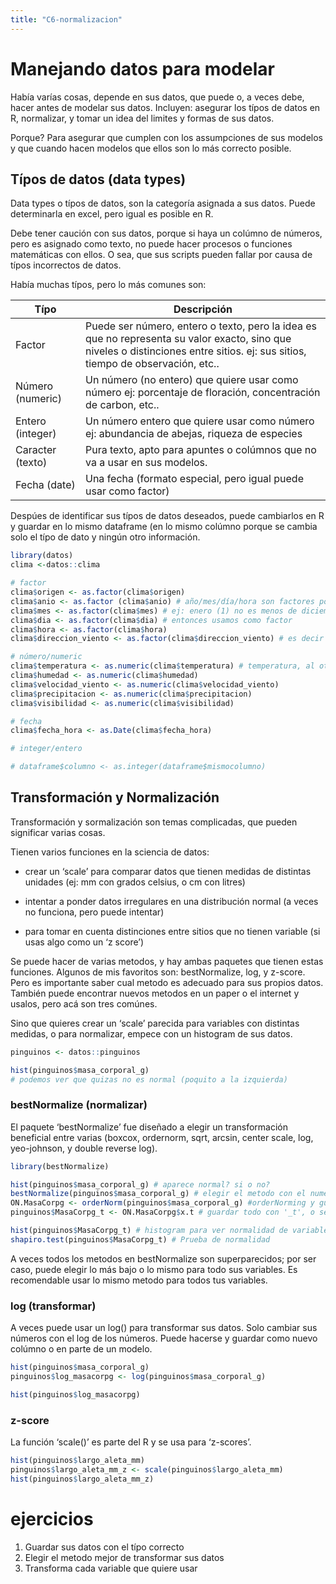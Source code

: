 ```yaml
---
title: "C6-normalizacion"
---
```


# Manejando datos para modelar

Había varías cosas, depende en sus datos, que puede o, a veces debe, hacer antes de modelar sus datos. Incluyen: asegurar los típos de datos en R, normalizar, y tomar un idea del limites y formas de sus datos.

Porque? Para asegurar que cumplen con los assumpciones de sus modelos y que cuando hacen modelos que ellos son lo más correcto posible.

## Típos de datos (data types)

Data types o típos de datos, son la categoría asignada a sus datos. Puede determinarla en excel, pero igual es posible en R.

Debe tener caución con sus datos, porque si haya un colúmno de números, pero es asignado como texto, no puede hacer procesos o funciones matemáticas con ellos. O sea, que sus scripts pueden fallar por causa de típos incorrectos de datos.

Había muchas típos, pero lo más comunes son:

| Típo             | Descripción                                                                                                                                                                     |
|----------------|--------------------------------------------------------|
| Factor           | Puede ser número, entero o texto, pero la idea es que no representa su valor exacto, sino que niveles o distinciones entre sitios. ej: sus sitios, tiempo de observación, etc.. |
| Número (numeric) | Un número (no entero) que quiere usar como número ej: porcentaje de floración, concentración de carbon, etc..                                                                   |
| Entero (integer) | Un número entero que quiere usar como número ej: abundancia de abejas, riqueza de especies                                                                                      |
| Caracter (texto) | Pura texto, apto para apuntes o colúmnos que no va a usar en sus modelos.                                                                                                       |
| Fecha (date)     | Una fecha (formato especial, pero igual puede usar como factor)                                                                                                                 |

Despúes de identificar sus típos de datos deseados, puede cambiarlos en R y guardar en lo mismo dataframe (en lo mismo colúmno porque se cambia solo el típo de dato y ningún otro información.

```r
library(datos)
clima <-datos::clima

# factor
clima$origen <- as.factor(clima$origen) 
clima$anio <- as.factor (clima$anio) # año/mes/día/hora son factores porque números más grandes no realmente son más
clima$mes <- as.factor(clima$mes) # ej: enero (1) no es menos de diciembre (12), y como número aparece así
clima$dia <- as.factor(clima$dia) # entonces usamos como factor
clima$hora <- as.factor(clima$hora)
clima$direccion_viento <- as.factor(clima$direccion_viento) # es decir N/S/E/W no valores

# número/numeric
clima$temperatura <- as.numeric(clima$temperatura) # temperatura, al otro lado, si realmente cambia cuando crece
clima$humedad <- as.numeric(clima$humedad)
clima$velocidad_viento <- as.numeric(clima$velocidad_viento)
clima$precipitacion <- as.numeric(clima$precipitacion)
clima$visibilidad <- as.numeric(clima$visibilidad)

# fecha
clima$fecha_hora <- as.Date(clima$fecha_hora)

# integer/entero

# dataframe$columno <- as.integer(dataframe$mismocolumno)


```

## Transformación y Normalización

Transformación y sormalización son temas complicadas, que pueden significar varias cosas.

Tienen varios funciones en la sciencia de datos:

-   crear un 'scale' para comparar datos que tienen medidas de distintas unidades (ej: mm con grados celsius, o cm con litres)

-   intentar a ponder datos irregulares en una distribución normal (a veces no funciona, pero puede intentar)

-   para tomar en cuenta distinciones entre sitios que no tienen variable (si usas algo como un 'z score')

Se puede hacer de varias metodos, y hay ambas paquetes que tienen estas funciones. Algunos de mis favoritos son: bestNormalize, log, y z-score. Pero es importante saber cual metodo es adecuado para sus propios datos. También puede encontrar nuevos metodos en un paper o el internet y usalos, pero acá son tres comúnes.

Sino que quieres crear un 'scale' parecida para variables con distintas medidas, o para normalizar, empece con un histogram de sus datos.

```r
pinguinos <- datos::pinguinos

hist(pinguinos$masa_corporal_g)
# podemos ver que quizas no es normal (poquito a la izquierda)
```

### bestNormalize (normalizar)

El paquete 'bestNormalize' fue diseñado a elegir un transformación beneficial entre varias (boxcox, ordernorm, sqrt, arcsin, center scale, log, yeo-johnson, y double reverse log).

```r
library(bestNormalize)

hist(pinguinos$masa_corporal_g) # aparece normal? si o no?
bestNormalize(pinguinos$masa_corporal_g) # elegir el metodo con el numero más bajo (aca ordernorm)
ON.MasaCorpg <- orderNorm(pinguinos$masa_corporal_g) #orderNorming y guardar como factor
pinguinos$MasaCorpg_t <- ON.MasaCorpg$x.t # guardar todo con '_t', o sea, fue transformado

hist(pinguinos$MasaCorpg_t) # histogram para ver normalidad de variable
shapiro.test(pinguinos$MasaCorpg_t) # Prueba de normalidad
```

A veces todos los metodos en bestNormalize son superparecidos; por ser caso, puede elegir lo más bajo o lo mismo para todo sus variables. Es recomendable usar lo mismo metodo para todos tus variables.

### log (transformar)

A veces puede usar un log() para transformar sus datos. Solo cambiar sus números con el log de los números. Puede hacerse y guardar como nuevo colúmno o en parte de un modelo.

```r
hist(pinguinos$masa_corporal_g)
pinguinos$log_masacorpg <- log(pinguinos$masa_corporal_g)

hist(pinguinos$log_masacorpg)

```

### z-score

La función 'scale()' es parte del R y se usa para 'z-scores'.

```r
hist(pinguinos$largo_aleta_mm)
pinguinos$largo_aleta_mm_z <- scale(pinguinos$largo_aleta_mm)
hist(pinguinos$largo_aleta_mm_z)
```

# ejercicios

1.  Guardar sus datos con el típo correcto
2.  Elegir el metodo mejor de transformar sus datos
3.  Transforma cada variable que quiere usar
